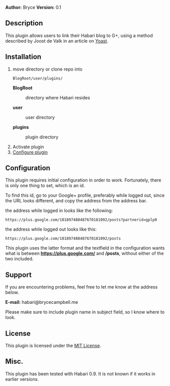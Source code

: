 '''Author:''' Bryce
'''Version:''' 0.1

==Description==

This plugin allows users to link their Habari blog to G+, using a method described by Joost de Valk in an article on [http://yoast.com/push-rel-author-head/ Yoast].

==Installation==
<ol>
<li>move directory or clone repo into
<pre>BlogRoot/user/plugins/</pre>
<dl>
<dt style="font-weight:bold">BlogRoot</dt><dd>directory where Habari resides</dd>
<dt style="font-weight:bold">user</dt><dd>user directory</dd>
<dt style="font-weight:bold">plugins</dt><dd>plugin directory</dd>
</dl>
</li>
<li>Activate plugin</li>
<li>[[#Configure | Configure plugin]]</li>
</ol>

==Configuration==

This plugin requires initial configuration in order to work. Fortunately, there is only one thing to set, which is an id.

To find this id, go to your Google+ profile, preferably while logged out, since the URL looks different, and copy the address from the address bar.

the address while logged in looks like the following:
<pre>
https://plus.google.com/101897488487670181092/posts?partnerid=gplp0
</pre>

the address while logged out looks like this:
<pre>
https://plus.google.com/101897488487670181092/posts
</pre>

This plugin uses the latter format and the textfield in the configuration wants what is between <strong>https://plus.google.com/</strong> and <strong>/posts</strong>, without either of the two included.

==Support==

If you are encountering problems, feel free to let me know at the address below.

'''E-mail:''' habari@brycecampbell.me

Please make sure to include plugin name in subject field, so I know where to look.

==License==

This plugin is licensed under the [http://opensource.org/licenses/MIT MIT License].

==Misc.==

This plugin has been tested with Habari 0.9. It is not known if it works in earlier versions.
